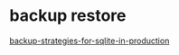 # backup restore


[backup-strategies-for-sqlite-in-production](https://oldmoe.blog/2024/04/30/backup-strategies-for-sqlite-in-production/)


